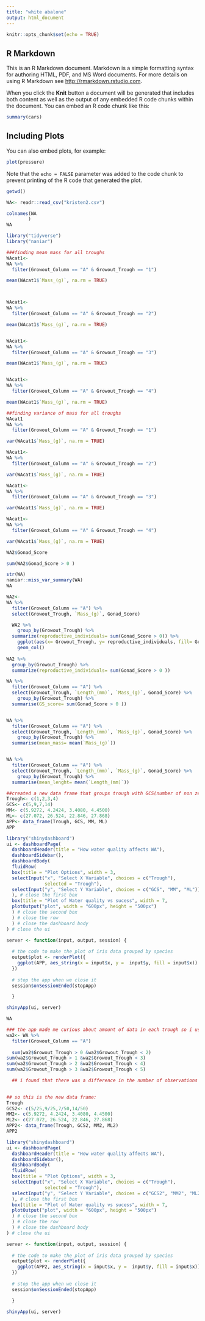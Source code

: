 ```yaml
---
title: "white abalone"
output: html_document
---
```


```r
knitr::opts_chunk$set(echo = TRUE)
```

## R Markdown

This is an R Markdown document. Markdown is a simple formatting syntax for authoring HTML, PDF, and MS Word documents. For more details on using R Markdown see <http://rmarkdown.rstudio.com>.

When you click the **Knit** button a document will be generated that includes both content as well as the output of any embedded R code chunks within the document. You can embed an R code chunk like this:

```r
summary(cars)
```

## Including Plots

You can also embed plots, for example:

```r
plot(pressure)
```

Note that the `echo = FALSE` parameter was added to the code chunk to prevent printing of the R code that generated the plot.

```r
getwd()
```

```r
WA<- readr::read_csv("kristen2.csv")
```

```r
colnames(WA
        )
WA
```

```r
library("tidyverse")
library("naniar")
```


```r
###finding mean mass for all troughs 
WAcat1<-
WA %>% 
  filter(Growout_Column == "A" & Growout_Trough == "1") 

mean(WAcat1$`Mass_(g)`, na.rm = TRUE)



WAcat1<-
WA %>% 
  filter(Growout_Column == "A" & Growout_Trough == "2") 

mean(WAcat1$`Mass_(g)`, na.rm = TRUE)


WAcat1<-
WA %>% 
  filter(Growout_Column == "A" & Growout_Trough == "3") 

mean(WAcat1$`Mass_(g)`, na.rm = TRUE)


WAcat1<-
WA %>% 
  filter(Growout_Column == "A" & Growout_Trough == "4") 

mean(WAcat1$`Mass_(g)`, na.rm = TRUE)


```


```r
##finding variance of mass for all troughs
WAcat1
WA %>% 
  filter(Growout_Column == "A" & Growout_Trough == "1") 

var(WAcat1$`Mass_(g)`, na.rm = TRUE)

WAcat1<-
WA %>% 
  filter(Growout_Column == "A" & Growout_Trough == "2") 

var(WAcat1$`Mass_(g)`, na.rm = TRUE)

WAcat1<-
WA %>% 
  filter(Growout_Column == "A" & Growout_Trough == "3") 

var(WAcat1$`Mass_(g)`, na.rm = TRUE)

WAcat1<-
WA %>% 
  filter(Growout_Column == "A" & Growout_Trough == "4") 

var(WAcat1$`Mass_(g)`, na.rm = TRUE)


```


```r
WA2$Gonad_Score

sum(WA2$Gonad_Score > 0 )
```

```r
str(WA)
naniar::miss_var_summary(WA)
WA
```


```r
WA2<-
WA %>% 
  filter(Growout_Column == "A") %>% 
  select(Growout_Trough, `Mass_(g)`, Gonad_Score) 

  WA2 %>% 
    group_by(Growout_Trough) %>% 
  summarize(reproductive_individuals= sum(Gonad_Score > 0)) %>% 
    ggplot(aes(x= Growout_Trough, y= reproductive_individuals, fill= Growout_Trough))+
    geom_col()
  
WA2 %>% 
  group_by(Growout_Trough) %>% 
  summarize(reproductive_individuals= sum(Gonad_Score > 0 ))


```
```r

WA %>% 
  filter(Growout_Column == "A") %>% 
  select(Growout_Trough, `Length_(mm)`, `Mass_(g)`, Gonad_Score) %>% 
    group_by(Growout_Trough) %>% 
  summarise(GS_score= sum(Gonad_Score > 0 ))


WA %>% 
  filter(Growout_Column == "A") %>% 
  select(Growout_Trough, `Length_(mm)`, `Mass_(g)`, Gonad_Score) %>% 
    group_by(Growout_Trough) %>% 
  summarise(mean_mass= mean(`Mass_(g)`))


WA %>% 
  filter(Growout_Column == "A") %>% 
  select(Growout_Trough, `Length_(mm)`, `Mass_(g)`, Gonad_Score) %>% 
    group_by(Growout_Trough) %>% 
  summarise(mean_lenght= mean(`Length_(mm)`))

```

```r
##created a new data frame that groups trough with GCS(number of non zero gonad scores) and mean mass (MM) and Mean legnth (ML) Ill use this to make the app ((calculated all of these out by grouping by tough and summarizing by another variable))
Trough<- c(1,2,3,4)
GCS<- c(5,9,7,14)
MM<- c(5.9272, 4.2424, 3.4080, 4.4500)
ML<- c(27.072, 26.524, 22.846, 27.868)
APP<- data_frame(Trough, GCS, MM, ML)
APP
```



```r
library("shinydashboard")
ui <- dashboardPage(
  dashboardHeader(title = "How water quality affects WA"),
  dashboardSidebar(),
  dashboardBody(
  fluidRow(
  box(title = "Plot Options", width = 3,
  selectInput("x", "Select X Variable", choices = c("Trough"), 
              selected = "Trough"),
  selectInput("y", "Select Y Variable", choices = c("GCS", "MM", "ML"))
  ), # close the first box
  box(title = "Plot of Water quality vs sucess", width = 7,
  plotOutput("plot", width = "600px", height = "500px")
  ) # close the second box
  ) # close the row
  ) # close the dashboard body
) # close the ui

server <- function(input, output, session) { 
  
  # the code to make the plot of iris data grouped by species
  output$plot <- renderPlot({
    ggplot(APP, aes_string(x = input$x, y =  input$y, fill = input$x)) + geom_col() + theme_light(base_size = 18)
  })
  
  # stop the app when we close it
  session$onSessionEnded(stopApp)

  }

shinyApp(ui, server)
```
```r
WA
```


```r
### the app made me curious about amount of data in each trough so i used this code to figure out how many observations were in each trough diferences in this will skew the data
wa2<- WA %>% 
  filter(Growout_Column == "A") 
  
  sum(wa2$Growout_Trough > 0 &wa2$Growout_Trough < 2)
sum(wa2$Growout_Trough > 1 &wa2$Growout_Trough < 3)
sum(wa2$Growout_Trough > 2 &wa2$Growout_Trough < 4)
sum(wa2$Growout_Trough > 3 &wa2$Growout_Trough < 5)

  ## i found that there was a difference in the number of observations so this will affect the count of individuals that are reoroductive so I will fix this in the app by dividing by the sample size (Like a mean)
  
```

```r
## so this is the new data frame: 
Trough
GCS2<- c(5/25,9/25,7/50,14/50)
MM2<- c(5.9272, 4.2424, 3.4080, 4.4500)
ML2<- c(27.072, 26.524, 22.846, 27.868)
APP2<- data_frame(Trough, GCS2, MM2, ML2)
APP2
```

```r
library("shinydashboard")
ui <- dashboardPage(
  dashboardHeader(title = "How water quality affects WA"),
  dashboardSidebar(),
  dashboardBody(
  fluidRow(
  box(title = "Plot Options", width = 3,
  selectInput("x", "Select X Variable", choices = c("Trough"), 
              selected = "Trough"),
  selectInput("y", "Select Y Variable", choices = c("GCS2", "MM2", "ML2"))
  ), # close the first box
  box(title = "Plot of Water quality vs sucess", width = 7,
  plotOutput("plot", width = "600px", height = "500px")
  ) # close the second box
  ) # close the row
  ) # close the dashboard body
) # close the ui

server <- function(input, output, session) { 
  
  # the code to make the plot of iris data grouped by species
  output$plot <- renderPlot({
    ggplot(APP2, aes_string(x = input$x, y =  input$y, fill = input$x)) + geom_col() + theme_light(base_size = 18)
  })
  
  # stop the app when we close it
  session$onSessionEnded(stopApp)

  }

shinyApp(ui, server)

```














